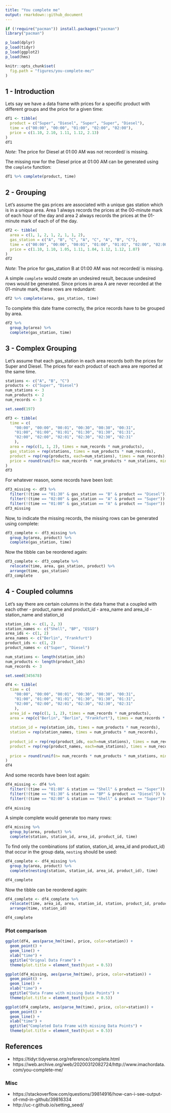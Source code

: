 ```yaml
---
title: "You complete me"
output: rmarkdown::github_document
---
```


```r
if (!require("pacman")) install.packages("pacman")
library("pacman")

p_load(dplyr)
p_load(tidyr)
p_load(ggplot2)
p_load(hms)

knitr::opts_chunk$set(
  fig.path = "figures/you-complete-me/"
)
```

## 1 - Introduction

Lets say we have a data frame with prices for a specific product with different groups and the price for a given time:

```r
df1 <- tibble(
  product = c("Super", "Diesel", "Super", "Super", "Diesel"),
  time = c("00:00", "00:00", "01:00", "02:00", "02:00"),
  price = c(1.10, 2.10, 1.11, 1.12, 2.13)
)
df1
```

*Note*: The price for Diesel at 01:00 AM was not recorded/ is missing.

The missing row for the Diesel price at 01:00 AM can be generated using the ```complete``` function:

```r
df1 %>% complete(product, time)
```

## 2 - Grouping

Let's assume the gas prices are associated with a unique gas station which is in a unique area. Area 1 always records the prices at the 00-minute mark of each hour of the day and area 2 always records the prices at the 01-minute mark of each of of the day.

```r
df2 <- tibble(
  area = c(1, 1, 2, 1, 2, 1, 1, 2),
  gas_station = c("A", "B", "C", "A", "C", "A", "B", "C"),
  time = c("00:00", "00:00", "00:01", "01:00", "01:01", "02:00", "02:00", "02:01"),
  price = c(1.10, 1.10, 1.05, 1.11, 1.04, 1.12, 1.12, 1.07)
)
df2
```

*Note*: The price for gas_station B at 01:00 AM was not recorded/ is missing.

A simple ```complete``` would create an undesired result, because undesired rows would be generated. Since prices in area A are never recorded at the 01-minute mark, these rows are redundant:

```r
df2 %>% complete(area, gas_station, time)
```

To complete this date frame correctly, the price records have to be grouped by area.

```r
df2 %>% 
  group_by(area) %>% 
  complete(gas_station, time)
```

## 3 - Complex Grouping

Let's assume that each gas_station in each area records both the prices for Super and Diesel. The prices for each product of each area are reported at the same time.

```r
stations <- c("A", "B", "C")
products <- c("Super", "Diesel")
num_stations <- 3
num_products <- 2
num_records <- 3

set.seed(197)

df3 <- tibble(
  time = c(
    "00:00", "00:00", "00:01", "00:30", "00:30", "00:31", 
    "01:00", "01:00", "01:01", "01:30", "01:30", "01:31", 
    "02:00", "02:00", "02:01", "02:30", "02:30", "02:31"
    ), 
  area = rep(c(1, 1, 2), times = num_records * num_products),
  gas_station = rep(stations, times = num_products * num_records),
  product = rep(rep(products, each=num_stations), times = num_records),
  price = round(runif(n= num_records * num_products * num_stations, min=1, max=1.2), 2)
)
df3
```

For whatever reason, some records have been lost:

```r
df3_missing <- df3 %>% 
  filter(!(time == "01:30" & gas_station == "B" & product == "Diesel")) %>%
  filter(!(time == "02:00" & gas_station == "A" & product == "Super")) %>%
  filter(!(time == "01:00" & gas_station == "A" & product == "Super"))
df3_missing
```

Now, to indicate the missing records, the missing rows can be generated using complete:

```r
df3_complete <- df3_missing %>% 
  group_by(area, product) %>% 
  complete(gas_station, time)
```

Now the tibble can be reordered again:

```r
df3_complete <- df3_complete %>% 
  relocate(time, area, gas_station, product) %>% 
  arrange(time, gas_station)
df3_complete
```

## 4 - Coupled columns

Let's say there are certain columns in the data frame that a coupled with each other
- product_name and product_id
- area_name and area_id
- station_name and station_id

```r
station_ids <- c(1, 2, 3)
station_names <- c("Shell", "BP", "ESSO")
area_ids <- c(1, 2)
area_names <- c("Berlin", "Frankfurt")
product_ids <- c(1, 2)
product_names <- c("Super", "Diesel")

num_stations <- length(station_ids)
num_products <- length(product_ids)
num_records <- 3

set.seed(345678)

df4 <- tibble(
  time = c(
    "00:00", "00:00", "00:01", "00:30", "00:30", "00:31", 
    "01:00", "01:00", "01:01", "01:30", "01:30", "01:31", 
    "02:00", "02:00", "02:01", "02:30", "02:30", "02:31"
    ), 
  area_id = rep(c(1, 1, 2), times = num_records * num_products),
  area = rep(c("Berlin", "Berlin", "Frankfurt"), times = num_records * num_products),
  
  station_id = rep(station_ids, times = num_products * num_records),
  station = rep(station_names, times = num_products * num_records),
  
  product_id = rep(rep(product_ids, each=num_stations), times = num_records),
  product = rep(rep(product_names, each=num_stations), times = num_records),
  
  price = round(runif(n= num_records * num_products * num_stations, min=1, max=1.2), 2)
)
df4
```

And some records have been lost again:

```r
df4_missing <- df4 %>% 
  filter(!(time == "01:00" & station == "Shell" & product == "Super")) %>%
  filter(!(time == "01:30" & station == "BP" & product == "Diesel")) %>%
  filter(!(time == "02:00" & station == "Shell" & product == "Super"))
  
df4_missing
```

A simple complete would generate too many rows:

```r
df4_missing %>% 
  group_by(area, product) %>% 
  complete(station, station_id, area_id, product_id, time)
```

To find only the combinations (of station, station_id, area_id and product_id) that occur in the group data, ```nesting``` should be used:

```r
df4_complete <- df4_missing %>% 
  group_by(area, product) %>% 
  complete(nesting(station, station_id, area_id, product_id), time)

df4_complete
```

Now the tibble can be reordered again:

```r
df4_complete <- df4_complete %>% 
  relocate(time, area_id, area, station_id, station, product_id, product) %>% 
  arrange(time, station_id)

df4_complete
```
### Plot comparison

```r
ggplot(df4, aes(parse_hm(time), price, color=station)) + 
  geom_point() +
  geom_line() + 
  xlab("time") +
  ggtitle("Orignal Data Frame") +
  theme(plot.title = element_text(hjust = 0.5))
```

```r
ggplot(df4_missing, aes(parse_hm(time), price, color=station)) + 
  geom_point() +
  geom_line() + 
  xlab("time") +
  ggtitle("Data Frame with missing Data Points") +
  theme(plot.title = element_text(hjust = 0.5))
```

```r
ggplot(df4_complete, aes(parse_hm(time), price, color=station)) + 
  geom_point() +
  geom_line() + 
  xlab("time") +
  ggtitle("Completed Data Frame with missing Data Points") +
  theme(plot.title = element_text(hjust = 0.5))
```


## References

- https://tidyr.tidyverse.org/reference/complete.html
- https://web.archive.org/web/20200312082724/http://www.imachordata.com/you-complete-me/

### Misc

- https://stackoverflow.com/questions/39814916/how-can-i-see-output-of-rmd-in-github/39816334
- http://uc-r.github.io/setting_seed/